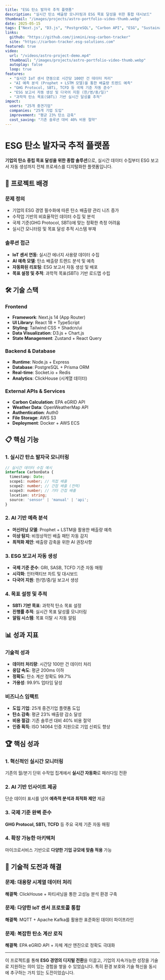 ```yaml
---
title: "ESG 탄소 발자국 추적 플랫폼"
description: "실시간 탄소 배출량 모니터링과 ESG 목표 달성을 위한 통합 대시보드"
thumbnail: "/images/projects/astro-portfolio-video-thumb.webp"
date: 2025-05-15
tags: ["Next.js", "D3.js", "PostgreSQL", "Carbon API", "ESG", "Sustainability"]
links:
  github: "https://github.com/jinmini/esg-carbon-tracker"
  site: "https://carbon-tracker.esg-solutions.com"
featured: true
video:
  url: "/videos/astro-project-demo.mp4"
  thumbnail: "/images/projects/astro-portfolio-video-thumb.webp"
  autoplay: false
  loop: true
features:
  - "실시간 IoT 센서 연동으로 시간당 100만 건 데이터 처리"
  - "AI 예측 분석 (Prophet + LSTM 모델)을 통한 배출량 트렌드 예측"
  - "GHG Protocol, SBTi, TCFD 등 국제 기준 자동 준수"
  - "ESG 보고서 자동 생성 및 다국어 지원 (한/영/중/일)"
  - "과학적 탄소 목표(SBTi) 기반 실시간 달성률 추적"
impact:
  users: "25개 중견기업"
  companies: "25개 기업 도입"
  improvement: "평균 23% 탄소 감축"
  cost_saving: "기존 솔루션 대비 40% 비용 절약"
---
```


# ESG 탄소 발자국 추적 플랫폼

**기업의 탄소 중립 목표 달성을 위한 종합 솔루션**으로, 실시간 데이터 수집부터 ESG 보고서 자동 생성까지 전체 프로세스를 디지털화한 플랫폼입니다.

## 🎯 프로젝트 배경

### 문제 정의
- 기업의 ESG 경영 필수화에 따른 탄소 배출량 관리 니즈 증가
- 수작업 기반의 비효율적인 데이터 수집 및 분석
- 국제 기준(GHG Protocol, SBTi)에 맞는 정확한 측정 어려움
- 실시간 모니터링 및 목표 달성 추적 시스템 부재

### 솔루션 접근
- **IoT 센서 연동**: 실시간 에너지 사용량 데이터 수집
- **AI 예측 모델**: 탄소 배출량 트렌드 분석 및 예측
- **자동화된 리포팅**: ESG 보고서 자동 생성 및 배포
- **목표 설정 및 추적**: 과학적 목표(SBTi) 기반 로드맵 수립

## 🛠️ 기술 스택

### Frontend
- **Framework**: Next.js 14 (App Router)
- **UI Library**: React 18 + TypeScript
- **Styling**: Tailwind CSS + Shadcn/ui
- **Data Visualization**: D3.js + Chart.js
- **State Management**: Zustand + React Query

### Backend & Database
- **Runtime**: Node.js + Express
- **Database**: PostgreSQL + Prisma ORM
- **Real-time**: Socket.io + Redis
- **Analytics**: ClickHouse (시계열 데이터)

### External APIs & Services
- **Carbon Calculation**: EPA eGRID API
- **Weather Data**: OpenWeatherMap API
- **Authentication**: Auth0
- **File Storage**: AWS S3
- **Deployment**: Docker + AWS ECS

## 📋 핵심 기능

### 1. 실시간 탄소 발자국 모니터링
```typescript
// 실시간 데이터 수집 예시
interface CarbonData {
  timestamp: Date;
  scope1: number; // 직접 배출
  scope2: number; // 간접 배출 (전력)
  scope3: number; // 기타 간접 배출
  location: string;
  source: 'sensor' | 'manual' | 'api';
}
```

### 2. AI 기반 예측 분석
- **머신러닝 모델**: Prophet + LSTM을 활용한 배출량 예측
- **이상 탐지**: 비정상적인 배출 패턴 자동 감지
- **최적화 제안**: 배출량 감축을 위한 AI 권장사항

### 3. ESG 보고서 자동 생성
- **국제 기준 준수**: GRI, SASB, TCFD 기준 자동 매핑
- **시각화**: 인터랙티브 차트 및 대시보드
- **다국어 지원**: 한/영/중/일 보고서 생성

### 4. 목표 설정 및 추적
- **SBTi 기반 목표**: 과학적 탄소 목표 설정
- **진행률 추적**: 실시간 목표 달성률 모니터링
- **알림 시스템**: 목표 이탈 시 자동 알림

## 📊 성과 지표

### 기술적 성과
- **데이터 처리량**: 시간당 100만 건 데이터 처리
- **응답 속도**: 평균 200ms 이하
- **정확도**: 탄소 계산 정확도 99.7%
- **가용성**: 99.9% 업타임 달성

### 비즈니스 임팩트
- **도입 기업**: 25개 중견기업 플랫폼 도입
- **탄소 감축**: 평균 23% 배출량 감소 달성
- **비용 절감**: 기존 솔루션 대비 40% 비용 절약
- **인증 획득**: ISO 14064 인증 지원으로 기업 신뢰도 향상

## 🏆 핵심 성과

### 1. 혁신적인 실시간 모니터링
기존의 월/분기 단위 수작업 집계에서 **실시간 자동화**로 패러다임 전환

### 2. AI 기반 인사이트 제공
단순 데이터 표시를 넘어 **예측적 분석과 최적화 제안** 제공

### 3. 국제 기준 완벽 준수
**GHG Protocol, SBTi, TCFD** 등 주요 국제 기준 자동 매핑

### 4. 확장 가능한 아키텍처
마이크로서비스 기반으로 **다양한 기업 규모에 맞춤 적용** 가능

## 🔬 기술적 도전과 해결

### 문제: 대용량 시계열 데이터 처리
**해결책**: ClickHouse + 파티셔닝을 통한 고성능 분석 환경 구축

### 문제: 다양한 IoT 센서 프로토콜 통합
**해결책**: MQTT + Apache Kafka를 활용한 표준화된 데이터 파이프라인

### 문제: 복잡한 탄소 계산 로직
**해결책**: EPA eGRID API + 자체 계산 엔진으로 정확도 극대화

---

이 프로젝트를 통해 **ESG 경영의 디지털 전환**을 이끌고, 기업의 지속가능한 성장을 기술로 지원하는 의미 있는 경험을 쌓을 수 있었습니다. 특히 환경 보호와 기술 혁신을 동시에 추구하는 가치 있는 도전이었습니다. 